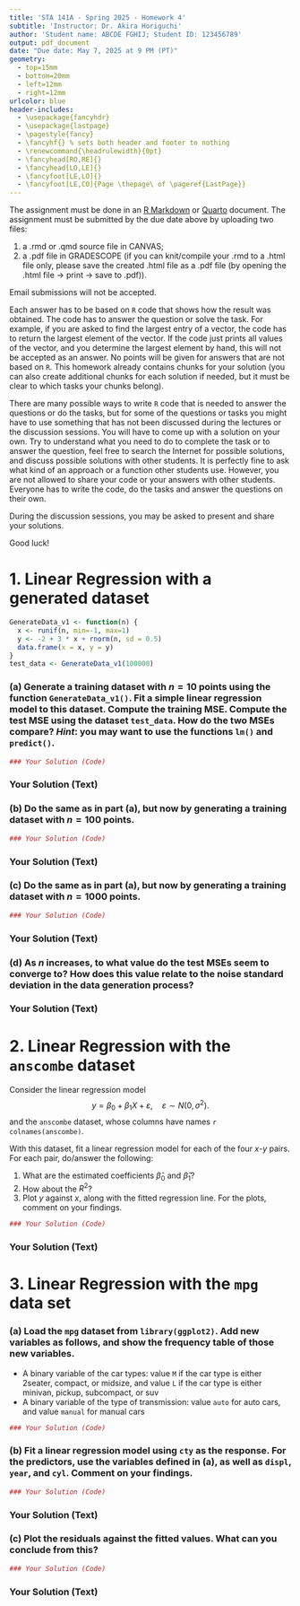 ```yaml
---
title: 'STA 141A - Spring 2025 - Homework 4'
subtitle: 'Instructor: Dr. Akira Horiguchi'
author: 'Student name: ABCDE FGHIJ; Student ID: 123456789'
output: pdf_document
date: "Due date: May 7, 2025 at 9 PM (PT)"
geometry:
  - top=15mm
  - bottom=20mm
  - left=12mm
  - right=12mm
urlcolor: blue
header-includes:
  - \usepackage{fancyhdr}
  - \usepackage{lastpage}
  - \pagestyle{fancy}
  - \fancyhf{} % sets both header and footer to nothing
  - \renewcommand{\headrulewidth}{0pt}
  - \fancyhead[RO,RE]{}
  - \fancyhead[LO,LE]{}
  - \fancyfoot[LE,LO]{}
  - \fancyfoot[LE,CO]{Page \thepage\ of \pageref{LastPage}}
---
```


The assignment must be done in an [R Markdown](https://rmarkdown.rstudio.com) or [Quarto](https://quarto.org/) document. 
The assignment must be submitted by the due date above by uploading two files:

1. a .rmd or .qmd source file in CANVAS;
2. a .pdf file in GRADESCOPE (if you can knit/compile your .rmd to a  .html file only, please save the created .html file as a .pdf file (by opening the .html file -> print -> save to .pdf)).

Email submissions will not be accepted.

Each answer has to be based on `R` code that shows how the result was obtained. The code has to answer the question or solve the task. For example, if you are asked to find the largest entry of a vector, the code has to return the largest element of the vector. If the code just prints all values of the vector, and you determine the largest element by hand, this will not be accepted as an answer. No points will be given for answers that are not based on `R`. This homework already contains chunks for your solution (you can also create additional chunks for each solution if needed, but it must be clear to which tasks your chunks belong).

There are many possible ways to write `R` code that is needed to answer the questions or do the tasks, but for some of the questions or tasks you might have to use something that has not been discussed during the lectures or the discussion sessions. You will have to come up with a solution on your own. Try to understand what you need to do to complete the task or to answer the question, feel free to  search the Internet for possible solutions, and discuss possible solutions with other students. It is perfectly fine to ask what kind of an approach or a function other students use. However, you are not allowed to share your code or your answers with other students. Everyone has to write the code, do the tasks and answer the questions on their own. 

During the discussion sessions, you may be asked to present and share your solutions.

Good luck!

\newpage

# 1. Linear Regression with a generated dataset

```r
GenerateData_v1 <- function(n) {
  x <- runif(n, min=-1, max=1)
  y <- -2 + 3 * x + rnorm(n, sd = 0.5)
  data.frame(x = x, y = y)
}
test_data <- GenerateData_v1(100000)
```

### (a) Generate a training dataset with $n=10$ points using the function `GenerateData_v1()`. Fit a simple linear regression model to this dataset. Compute the training MSE. Compute the test MSE using the dataset `test_data`. How do the two MSEs compare? *Hint*: you may want to use the functions `lm()` and `predict()`.
```r
### Your Solution (Code)
```
### Your Solution (Text)
\vskip 1in


### (b) Do the same as in part (a), but now by generating a training dataset with $n=100$ points.
```r
### Your Solution (Code)
```
### Your Solution (Text)
\vskip 1in


### (c) Do the same as in part (a), but now by generating a training dataset with $n=1000$ points.
```r
### Your Solution (Code)
```
### Your Solution (Text)
\vskip 1in

### (d) As $n$ increases, to what value do the test MSEs seem to converge to? How does this value relate to the noise standard deviation in the data generation process? 

### Your Solution (Text)


\newpage

# 2. Linear Regression with the  `anscombe` dataset

Consider the linear regression model
$$
y = \beta_0 + \beta_1 X + \varepsilon, \quad \varepsilon \sim N(0, \sigma^2).
$$
and the `anscombe` dataset, whose columns have names ```r colnames(anscombe)```. 

With this dataset, fit a linear regression model for each of the four $x$-$y$ pairs. For each pair, do/answer the following: 

1. What are the estimated coefficients $\hat{\beta}_0$ and $\hat{\beta}_1$?
2. How about the $R^2$? 
3. Plot $y$ against $x$, along with the fitted regression line. For the plots, comment on your findings. 

```r
### Your Solution (Code)


```

### Your Solution (Text)



\newpage

# 3. Linear Regression with the `mpg` data set

### (a) Load the `mpg` dataset from `library(ggplot2)`. Add new variables as follows, and show the frequency table of those new variables.
- A binary variable of the car types: value `M` if the car type is either 2seater, compact, or midsize, and value `L` if the car type is either minivan, pickup, subcompact, or suv
- A binary variable of the type of transmission: value `auto` for auto cars, and value `manual` for manual cars


```r
### Your Solution (Code)


```

\vskip 1.5in

### (b) Fit a linear regression model using `cty` as the response. For the predictors, use the variables defined in (a), as well as `displ`, `year`, and `cyl`. Comment on your findings.

```r
### Your Solution (Code)


```

### Your Solution (Text)

\vskip 1.5in

### (c) Plot the residuals against the fitted values. What can you conclude from this?

```r
### Your Solution (Code)


```

### Your Solution (Text)